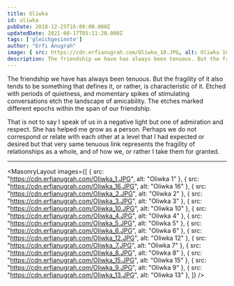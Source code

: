 ```yaml
---
title: Oliwka
id: oliwka
pubDate: 2018-12-25T16:00:00.000Z
updatedDate: 2021-08-17T05:11:20.000Z
tags: ['gleichgesinnte']
author: "Erfi Anugrah"
image: { src: https://cdn.erfianugrah.com/Oliwka_10.JPG, alt: Oliwka 10, positionx: 36%, positiony: 20% }
description: The friendship we have has always been tenuous. But the fragility of it also tends to be something that defines it, or rather, is characteristic of it.
---
```


The friendship we have has always been tenuous. But the fragility of it also tends to be something that defines it, or rather, is characteristic of it. Etched with periods of quietness, and momentary spikes of stimulating conversations etch the landscape of amicability. The etches marked different epochs within the span of our friendship.

That is not to say I speak of us in a negative light but one of admiration and respect. She has helped me grow as a person. Perhaps we do not correspond or relate with each other at a level that I had expected or desired but that very same tenuous link represents the fragility of relationships as a whole, and of how we, or rather I take them for granted.

---

<MasonryLayout images={[
    { src: "https://cdn.erfianugrah.com/Oliwka_1.JPG", alt: "Oliwka 1" },
    { src: "https://cdn.erfianugrah.com/Oliwka_16.JPG", alt: "Oliwka 16" },
    { src: "https://cdn.erfianugrah.com/Oliwka_2.JPG", alt: "Oliwka 2" },
    { src: "https://cdn.erfianugrah.com/Oliwka_3.JPG", alt: "Oliwka 3" },
    { src: "https://cdn.erfianugrah.com/Oliwka_10.JPG", alt: "Oliwka 10" },
    { src: "https://cdn.erfianugrah.com/Oliwka_4.JPG", alt: "Oliwka 4" },
    { src: "https://cdn.erfianugrah.com/Oliwka_5.JPG", alt: "Oliwka 5" },
    { src: "https://cdn.erfianugrah.com/Oliwka_6.JPG", alt: "Oliwka 6" },
    { src: "https://cdn.erfianugrah.com/Oliwka_12.JPG", alt: "Oliwka 12" },
    { src: "https://cdn.erfianugrah.com/Oliwka_7.JPG", alt: "Oliwka 7" },
    { src: "https://cdn.erfianugrah.com/Oliwka_8.JPG", alt: "Oliwka 8" },
    { src: "https://cdn.erfianugrah.com/Oliwka_15.JPG", alt: "Oliwka 15" },
    { src: "https://cdn.erfianugrah.com/Oliwka_9.JPG", alt: "Oliwka 9" },
    { src: "https://cdn.erfianugrah.com/Oliwka_13.JPG", alt: "Oliwka 13" },
]} />
